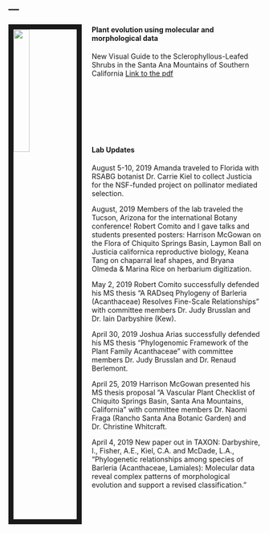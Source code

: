 ---
---

<link rel="stylesheet" href="styles.css" type="text/css">

<img src="images/Fisher_CSULB_officialPhoto small.jpg" style="width:25%; border:10px solid; margin-right: 20px" align="left">


#### Plant evolution  using molecular and morphological data



New Visual Guide to the Sclerophyllous-Leafed Shrubs in the Santa Ana Mountains of Southern California
[Link to the pdf](https://drive.google.com/file/d/1q6QDeMPVeXv-rhgJRCTvMkdbJelA4JRU/view?usp=sharing)

<br><br><br><br><br><br>

#### **Lab Updates** 

August 5-10, 2019 Amanda traveled to Florida with RSABG botanist Dr. Carrie Kiel to collect Justicia for the NSF-funded project on pollinator mediated selection. 

August, 2019 Members of the lab traveled the Tucson, Arizona for the international Botany conference! Robert Comito and I gave talks and students presented posters: Harrison McGowan on the Flora of Chiquito Springs Basin, Laymon Ball on Justicia californica reproductive biology, Keana Tang on chaparral leaf shapes, and Bryana Olmeda & Marina Rice on herbarium digitization. 

May 2, 2019 Robert Comito successfully defended his MS thesis "A RADseq Phylogeny of Barleria (Acanthaceae) Resolves Fine-Scale Relationships" with committee members Dr. Judy Brusslan and Dr. Iain Darbyshire (Kew).

April 30, 2019 Joshua Arias successfully defended his MS thesis "Phylogenomic Framework of the Plant Family Acanthaceae" with committee members Dr. Judy Brusslan and Dr. Renaud Berlemont.

April 25, 2019 Harrison McGowan presented his MS thesis proposal "A Vascular Plant Checklist of Chiquito Springs Basin, Santa Ana Mountains, California" with committee members Dr. Naomi Fraga (Rancho Santa Ana Botanic Garden) and Dr. Christine Whitcraft. 

April 4, 2019 New paper out in TAXON:  Darbyshire, I., Fisher, A.E., Kiel, C.A. and McDade, L.A., "Phylogenetic relationships among species of Barleria (Acanthaceae, Lamiales): Molecular data reveal complex patterns of morphological evolution and support a revised classification." 

